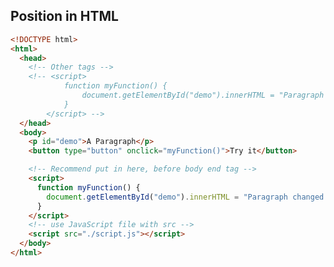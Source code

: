 ## Position in HTML

```html
<!DOCTYPE html>
<html>
  <head>
    <!-- Other tags -->
    <!-- <script>
            function myFunction() {
                document.getElementById("demo").innerHTML = "Paragraph changed.";
            }
        </script> -->
  </head>
  <body>
    <p id="demo">A Paragraph</p>
    <button type="button" onclick="myFunction()">Try it</button>

    <!-- Recommend put in here, before body end tag -->
    <script>
      function myFunction() {
        document.getElementById("demo").innerHTML = "Paragraph changed.";
      }
    </script>
    <!-- use JavaScript file with src -->
    <script src="./script.js"></script>
  </body>
</html>
```
